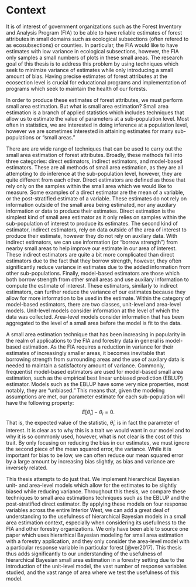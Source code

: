 # Context {#context}

It is of interest of government organizations such as the Forest Inventory and Analysis Program (FIA) to be able to have reliable estimates of forest attributes in small domains such as ecological subsections (often refered to as ecosubsections) or counties. In particular, the FIA would like to have estimates with low variance in ecological subsections, however, the FIA only samples a small numbers of plots in these small areas. The research goal of this thesis is to address this problem by using techniques which seek to minimize variance of estimates while only introducing a small amount of bias. Having precise estimates of forest attributes at the ecosection level is crucial for educational programs and implementation of programs which seek to maintain the health of our forests.

In order to produce these estimates of forest attributes, we must perform small area estimation. But what is small area estimation? Small area estimation is a branch of applied statistics which includes techniques that allow us to estimate the value of parameters at a sub-population level. Most often in statistics, we are interested in doing inference at a population level, however we are sometimes interested in attaining estimates for many sub-populations or "small areas."

There are are wide range of techniques that can be used to carry out the small area estimation of forest attributes. Broadly, these methods fall into three categories: direct estimators, indirect estimators, and model-based estimators. These are all methods of small area estimation, as they are all attempting to do inference at the sub-population level, however, they are quite different from each other. Direct estimators are defined as those that rely only on the samples within the small area which we would like to measure. Some examples of a direct estimator are the mean of a variable, or the post-stratified estimate of a variable. These estimates do not rely on information outside of the small area being estimated, nor any auxilary information or data to produce their estimates. Direct estimation is the simplest kind of small area estimator as it only relies on samples within the sub-population of interest to produce its estimates. The second kind of estimator, indirect estimators, rely on data outside of the area of interest to produce their estimate, however they do not rely on auxilary data. With indirect estimators, we can use information (or "borrow strength") from nearby small areas to help improve our estimate in our area of interest. These indirect estimators are quite a bit more complicated than direct estimators due to the fact that they borrow strength, however, they often significantly reduce variance in estimates due to the added information from other sub-populations. Finally, model-based estimators are those which both borrow strength from other small areas and use auxilary information to compute the estimate of interest. These estimators, similarly to indirect estimators, can further reduce the variance of our estimates because they allow for more information to be used in the estimate. Within the category of model-based estimators, there are two classes, unit-level and area-level models. Unit-level models consider information at the level of which the data was collected. Area-level models consider information that has been aggregated to the level of a small area before the model is fit to the data. 

A small area estimation technique that has been increasing in popularity in the realm of applications to the FIA and forestry data in general is model-based estimation. As the FIA requires a reduction in variance for their estimates of increasingly smaller areas, it becomes inevitable that borrowing strength from surrounding areas and the use of auxilary data is needed to maintain a satisfactory amount of variance. Commonly, frequentist model-based estimators are used for model-based small area estimation, such as the empirical best linear unbiased prediction (EBLUP) estimator. Models such as the EBLUP have some very nice properties, most notably, they are "unbiased." This means that, given the modeling assumptions are met, our parameter estimate for each sub-population will have the following property:
$$
E[\hat \theta_i] - \theta_i = 0.
$$
That is, the expected value of the statistic, $\hat \theta_i$, is in fact the parameter of interest. It is clear as to why this is a trait we would want in our model and to why it is so commonly used, however, what is not clear is the cost of this trait. By only focusing on reducing the bias in our estimates, we must ignore the second piece of the mean squared error, the variance. While it is important for bias to be low, we can often reduce our mean squared error by a large amount by increasing bias slightly, as bias and variance are inversely related. 

This thesis attempts to do just that. We implement hierarchical Bayesian unit- and area-level models which allow for the estimates to be slightly biased while reducing variance. Throughout this thesis, we compare these techniques to small area estimations techniques such as the EBLUP and the post-stratified direct estimator. By applying these models on four response variables across the entire Interior West, we can add a great deal of understanding to the usefulness of hierarchical Bayesian models in a small area estimation context, especially when considering its usefullness to the FIA and other forestry organizations. We only have been able to source one paper which uses hierarhical Bayesian modeling for small area estimation with a forestry application, and they only consider the area-level model with a particular response variable in particular forest [@ver2017]. This thesis thus adds significantly to our understanding of the usefulness of hierarchical Bayesian small area estimation in a forestry setting due to the introduction of the unit-level model, the vast number of response variables studied, and the vast range of area where we test the usefulness of this model. 

<!-- *provides background material on the topic and other approaches, and identifies what is added by this thesis* -->
<!-- To implement these models, there are two statistical schools of thought: frequentist methods and Bayesian methods. Frequentist models are the most common for estimation of forest attributes in small area estimation [CITE LOTS OF PAPERS HERE]. However, Bayesian methods have been used at the area-level for small area estunation of of forest attributes [@ver2017]. While frequentist methods are often viewed as the "default" method for doing small area estimation, there are many benefits of tackling these problems from a Bayesian perspective. Notably, Bayesian estimation utilizes prior distributions which allow us to quantify our prior uncertainty about the values of each parameter.  -->